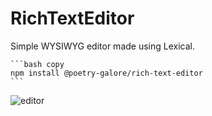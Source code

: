 
# RichTextEditor

<div className="font-bold text-3xl mt-10">
  Simple WYSIWYG editor made using Lexical.
</div>

<div className="w-full md:w-5/6 lg:w-2/3 xl:w-1/2 mx-auto flex justify-between items-center mt-5">
  <ButtonLink label="Get Started" to="/docs/introduction" />

  <div className="mt-4">
    
    ```bash copy
    npm install @poetry-galore/rich-text-editor
    ```

  </div>
</div>

<div className="flex justify-center mt-10">
  <Image
    src="/assets/editor.png"
    alt="editor"
    width={900}
    height={600}
    className="rounded-lg"
  />
</div>
